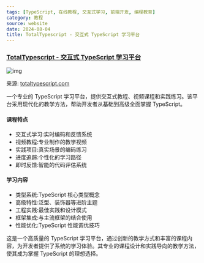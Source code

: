 ```yaml
---
tags: [TypeScript, 在线教程, 交互式学习, 前端开发, 编程教育]
category: 教程
source: website
date: 2024-08-04
title: TotalTypescript - 交互式 TypeScript 学习平台
---
```


### [TotalTypescript - 交互式 TypeScript 学习平台](https://www.totaltypescript.com/)

![img](https://img.mengpeng.tech/i/2024/11/24/6742f9bba242a.webp)

来源: [totaltypescript.com](https://www.totaltypescript.com/)

一个专业的 TypeScript 学习平台，提供交互式教程、视频课程和实践练习。该平台采用现代化的教学方法，帮助开发者从基础到高级全面掌握 TypeScript。

#### 课程特点
- 交互式学习:实时编码和反馈系统
- 视频教程:专业制作的教学视频
- 实践项目:真实场景的编码练习
- 进度追踪:个性化的学习路径
- 即时反馈:智能的代码评估系统

#### 学习内容
- 类型系统:TypeScript 核心类型概念
- 高级特性:泛型、装饰器等进阶主题
- 工程实践:最佳实践和设计模式
- 框架集成:与主流框架的结合使用
- 性能优化:TypeScript 性能调优技巧

这是一个高质量的 TypeScript 学习平台，通过创新的教学方式和丰富的课程内容，为开发者提供了系统的学习体验。其专业的课程设计和实践导向的教学方法，使其成为掌握 TypeScript 的理想选择。
